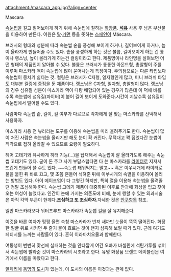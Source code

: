 attachment:/mascara_app.jpg?align=center

Mascara

[[속눈썹]]을 길고 짙어보이게 하기 위해 속눈썹에 칠하는 [[화장품]]. '''[[석유]]''' 사용 후 남은 부산물을 이용하여 만든다. 어원은 [[탈]]·[[가면]] 등을 뜻하는 [[스페인어]] Máscara.

브러시의 형태와 성분에 따라 속눈썹 숱을 풍성해 보이게 하거나, 길어보이게 하거나, 높이 올라가게 만들어줄 수도 있다. 숱을 풍성하게 하는 것은 볼륨, 길어보이게 하는 건 롱이나 렝스닝, 높이 올라가게 하는건 컬링이라고 한다. 제품명이나 라인명을 살펴보면 어떤 형태의 제품인지 알아볼 수 있다.
볼륨은 브러시가 통통한 아몬드형, 총알형이 주를 이루며 마스카라 액이 속눈썹에 많이 묻어나는게 특징이다. 주의점으로는 다른 타입보다 속눈썹이 뭉치기 쉽다는 것.
컬링은 브러시가 C자형, 일자형인게 많고, 미니 브러쉬 타입도 대부분 컬링에 중점을 둔 제품이다.
렝스닝은 C자형, 일자형, 총알형이 많다. 렝스닝의 경우 섬유질 성분이 마스카라 액이 다량 배합되어 있는 경우가 많은데 이 덕에 바를 수록 속눈썹에 섬유질(파이버)이 붙어 길어 보이게 도와준다.시간이 지날수록 섬유질이 속눈썹에서 떨어질 수도 있다.

사람마다 속눈썹 숱, 길이, 컬 여부가 다르므로 각자에게 잘 맞는 마스카라를 선택해서 사용하자. 

마스카라 사용 전 뷰러라는 도구를 이용해 속눈썹을 미리 올려주기도 한다. 속눈썹이 많이 처진 사람은 속눈썹을 올리기만 해도 눈이 확 커진다. 무턱대고 꽉 집었다간 눈썹이 직각으로 접혀 올라갈 수 있으므로 요령이 필요하다.

헤어 고데기와 유사하게 히터 기능(…)을 탑재해서 속눈썹이 잘 올라가도록 해주는 속눈썹 고데기도 있다. 굳이 돈 주고 사기 부담스럽다면 다 쓴 마스카라를 [[라이터]]로 지져서 뜨겁게 만들어 쓸 수도 있다. ~~속눈썹 태워먹지는 말고~~ 혹은 이쑤시개에 라이터로 불을 붙힌 뒤 바로 끄고, 몇 초쯤 흔들어 식혀준 뒤에 이쑤시개의 속열을 이용하여 올리는 방법도 있다. 아이 메이크업이 다 그렇긴 하지만, 특히 열을 이용해 속눈썹을 올려줄 땐 정말 조심해야 한다. 속눈썹 고데기 제품이 대중화된 이후로 안과에 화상을 입고 찾아오는 여성이 늘었다고. 인간이 눈에 가지는 의존도에 비해, 눈에 행할 수 있는 외과시술은 아직 각막 부근이 한계다.'''조심하고 또 조심하자.'''자세한 것은 [[안구]]항목 참조. 

일반 마스카라보다 워터프루프 마스카라가 속눈썹 컬을 잘 유지해준다.


이것을 바른 여자가 펑펑 울면 속칭 마스카라가 번져 새까만 눈물이 뚝뚝 떨어진다. 화장한 얼굴 위로 시커먼 두 줄기 물이 흐르는 것이 왠지 섬뜩해 보일 때가 있다. 근데 여기도 페티시를 느끼는 사람들이 있다. 흔히 이라마치오물과 함께한다.

여동생이 번번히 맞선에 실패하는 것을 안타깝게 여긴 오빠가 바셀린에 석탄가루를 섞어서 속눈썹에 발라준 것이 마스카라의 시초라고 한다. 유명 화장품 브랜드 메이블린은 여기에서 이름을 따왔다고 한다.


[[알제리]]에 [http://ko.wikipedia.org/wiki/%EB%A7%88%EC%8A%A4%EC%B9%B4%EB%9D%BC_(%EC%95%8C%EC%A0%9C%EB%A6%AC) 동명의 도시]가 있는데, 이 도시의 이름은 이것과는 관계 없다.
